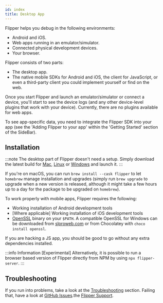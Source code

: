 ```yaml
---
id: index
title: Desktop App
---
```



Flipper helps you debug in the following environments:

* Android and iOS.
* Web apps running in an emulator/simulator.
* Connected physical development devices.
* Your browser.

Flipper consists of two parts:

- The desktop app.
- The native mobile SDKs for Android and iOS, the client for JavaScript, or even a third-party client you could implement yourself or find on the web.

Once you start Flipper and launch an emulator/simulator or connect a device, you'll start to see the device logs (and any other device-level plugins that work with your device).
Currently, there are no plugins available for web apps.

To see app-specific data, you need to integrate the Flipper SDK into your app (see the 'Adding Flipper to your app' within the 'Getting Started' section of the SideBar).

## Installation

<OssOnly>

:::note
The desktop part of Flipper doesn't need a setup. Simply download the latest build for [Mac](https://www.facebook.com/fbflipper/public/mac), [Linux](https://www.facebook.com/fbflipper/public/linux) or [Windows](https://www.facebook.com/fbflipper/public/windows) and launch it.
:::

If you're on macOS, you can run `brew install --cask flipper` to let `homebrew` manage installation and upgrades (simply run `brew upgrade` to upgrade when a new version is released, although it might take a few hours up to a day for the package to be upgraded on `homebrew`).

To work properly with mobile apps, Flipper requires the following:

* Working installation of Android development tools
* [Where applicable] Working installation of iOS development tools
* [OpenSSL](https://www.openssl.org) binary on your `$PATH`. A compatible OpenSSL for Windows can be downloaded from [slproweb.com](https://slproweb.com/products/Win32OpenSSL.html) or from Chocolatey with `choco install openssl`.

If you are hacking a JS app, you should be good to go without any extra dependencies installed.

:::info Information
[Experimental] Alternatively, it is possible to run a browser based version of Flipper directly from NPM by using `npx flipper-server`.
:::

</OssOnly>

<FbInternalOnly>

<FbInstallation />

</FbInternalOnly>

## Troubleshooting

If you run into problems, take a look at the [Troubleshooting](troubleshooting/troubleshooting.mdx) section.
Failing that, have a look at <OssOnly>[GitHub Issues](https://github.com/facebook/flipper/issues).</OssOnly><FbInternalOnly>the [Flipper Support](https://fb.workplace.com/groups/230455004101832/).</FbInternalOnly>
